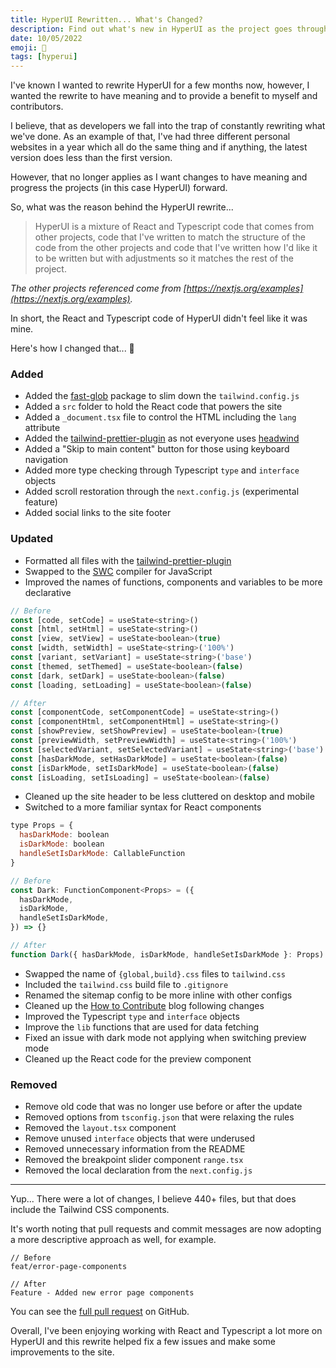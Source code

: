 ```yaml
---
title: HyperUI Rewritten... What's Changed?
description: Find out what's new in HyperUI as the project goes through its biggest update to date, featuring an easier process for contributors.
date: 10/05/2022
emoji: 🤯
tags: [hyperui]
---
```


I've known I wanted to rewrite HyperUI for a few months now, however, I wanted the rewrite to have meaning and to provide a benefit to myself and contributors.

I believe, that as developers we fall into the trap of constantly rewriting what we've done. As an example of that, I've had three different personal websites in a year which all do the same thing and if anything, the latest version does less than the first version.

However, that no longer applies as I want changes to have meaning and progress the projects (in this case HyperUI) forward.

So, what was the reason behind the HyperUI rewrite...

> HyperUI is a mixture of React and Typescript code that comes from other projects, code that I've written to match the structure of the code from the other projects and code that I've written how I'd like it to be written but with adjustments so it matches the rest of the project.

_The other projects referenced come from [https://nextjs.org/examples](https://nextjs.org/examples)._

In short, the React and Typescript code of HyperUI didn't feel like it was mine.

Here's how I changed that... 🥁

### Added

- Added the [fast-glob](https://github.com/mrmlnc/fast-glob) package to slim down the `tailwind.config.js`
- Added a `src` folder to hold the React code that powers the site
- Added a `_document.tsx` file to control the HTML including the `lang` attribute
- Added the [tailwind-prettier-plugin](https://github.com/tailwindlabs/prettier-plugin-tailwindcss) as not everyone uses [headwind](https://github.com/heybourn/headwind)
- Added a "Skip to main content" button for those using keyboard navigation
- Added more type checking through Typescript `type` and `interface` objects
- Added scroll restoration through the `next.config.js` (experimental feature)
- Added social links to the site footer

### Updated

- Formatted all files with the [tailwind-prettier-plugin](https://github.com/tailwindlabs/prettier-plugin-tailwindcss)
- Swapped to the [SWC](https://swc.rs/) compiler for JavaScript
- Improved the names of functions, components and variables to be more declarative

```js
// Before
const [code, setCode] = useState<string>()
const [html, setHtml] = useState<string>()
const [view, setView] = useState<boolean>(true)
const [width, setWidth] = useState<string>('100%')
const [variant, setVariant] = useState<string>('base')
const [themed, setThemed] = useState<boolean>(false)
const [dark, setDark] = useState<boolean>(false)
const [loading, setLoading] = useState<boolean>(false)

// After
const [componentCode, setComponentCode] = useState<string>()
const [componentHtml, setComponentHtml] = useState<string>()
const [showPreview, setShowPreview] = useState<boolean>(true)
const [previewWidth, setPreviewWidth] = useState<string>('100%')
const [selectedVariant, setSelectedVariant] = useState<string>('base')
const [hasDarkMode, setHasDarkMode] = useState<boolean>(false)
const [isDarkMode, setIsDarkMode] = useState<boolean>(false)
const [isLoading, setIsLoading] = useState<boolean>(false)
```

- Cleaned up the site header to be less cluttered on desktop and mobile
- Switched to a more familiar syntax for React components

```js
type Props = {
  hasDarkMode: boolean
  isDarkMode: boolean
  handleSetIsDarkMode: CallableFunction
}

// Before
const Dark: FunctionComponent<Props> = ({
  hasDarkMode,
  isDarkMode,
  handleSetIsDarkMode,
}) => {}

// After
function Dark({ hasDarkMode, isDarkMode, handleSetIsDarkMode }: Props) {}
```

- Swapped the name of `{global,build}.css` files to `tailwind.css`
- Included the `tailwind.css` build file to `.gitignore`
- Renamed the sitemap config to be more inline with other configs
- Cleaned up the [How to Contribute](https://www.hyperui.dev/blog/how-to-contribute) blog following changes
- Improved the Typescript `type` and `interface` objects
- Improve the `lib` functions that are used for data fetching
- Fixed an issue with dark mode not applying when switching preview mode
- Cleaned up the React code for the preview component

### Removed

- Remove old code that was no longer use before or after the update
- Removed options from `tsconfig.json` that were relaxing the rules
- Removed the `layout.tsx` component
- Remove unused `interface` objects that were underused
- Removed unnecessary information from the README
- Removed the breakpoint slider component `range.tsx`
- Removed the local declaration from the `next.config.js`

---

Yup... There were a lot of changes, I believe 440+ files, but that does include the Tailwind CSS components.

It's worth noting that pull requests and commit messages are now adopting a more descriptive approach as well, for example.

```shell
// Before
feat/error-page-components

// After
Feature - Added new error page components
```

You can see the [full pull request](https://github.com/markmead/hyperui/pull/173) on GitHub.

Overall, I've been enjoying working with React and Typescript a lot more on HyperUI and this rewrite helped fix a few issues and make some improvements to the site.
